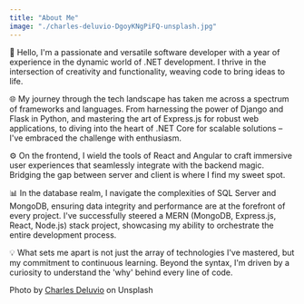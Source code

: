 ```yaml
---
title: "About Me"
image: "./charles-deluvio-DgoyKNgPiFQ-unsplash.jpg"
---
```



👋 Hello, I'm a passionate and versatile software developer with a year of experience in the dynamic world of .NET development. I thrive in the intersection of creativity and functionality, weaving code to bring ideas to life.

🌐 My journey through the tech landscape has taken me across a spectrum of frameworks and languages. From harnessing the power of Django and Flask in Python, and mastering the art of Express.js for robust web applications, to diving into the heart of .NET Core for scalable solutions – I've embraced the challenge with enthusiasm.

⚙️ On the frontend, I wield the tools of React and Angular to craft immersive user experiences that seamlessly integrate with the backend magic. Bridging the gap between server and client is where I find my sweet spot.

📊 In the database realm, I navigate the complexities of SQL Server and MongoDB, ensuring data integrity and performance are at the forefront of every project. I've successfully steered a MERN (MongoDB, Express.js, React, Node.js) stack project, showcasing my ability to orchestrate the entire development process.

💡 What sets me apart is not just the array of technologies I've mastered, but my commitment to continuous learning. Beyond the syntax, I'm driven by a curiosity to understand the 'why' behind every line of code.

Photo by <a href="https://unsplash.com/@charlesdeluvio?utm_source=unsplash&utm_medium=referral&utm_content=creditCopyText" target="_blank" rel="nofollow noopener noreferrer" aria-label="External Link"><Underlining>Charles Deluvio</Underlining></a> on Unsplash
